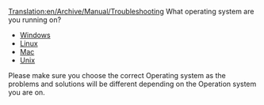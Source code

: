 [[Translation:en/Archive/Manual/Troubleshooting]]
What operating system are you running on?
*[[en/Archive/Manual/Troubleshooting Windows|Windows]]
*[[en/Problem/Linux|Linux]]
*[[en/Problem/Mac|Mac]]
*[[en/Archive/Manual/Troubleshooting Unix|Unix]]
Please make sure you choose the correct Operating system as the problems and solutions will be different depending on the Operation system you are on.